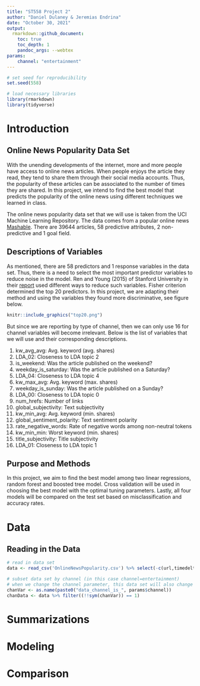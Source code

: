 ```yaml
---
title: "ST558 Project 2"
author: "Daniel Dulaney & Jeremias Endrina"
date: "October 30, 2021"
output: 
  rmarkdown::github_document:
    toc: true
    toc_depth: 1
    pandoc_args: --webtex
params:  
    channel: "entertainment"
---
```


```r
# set seed for reproducibility
set.seed(558)

# load necessary libraries
library(rmarkdown)
library(tidyverse)
```  

# Introduction  

## Online News Popularity Data Set  
With the unending developments of the internet, more and more people have access to online news articles. When people enjoys the article they read, they tend to share them through their social media accounts. Thus, the popularity of these articles can be associated to the number of times they are shared. In this project, we intend to find the best model that predicts the popularity of the online news using different techniques we learned in class.  

The online news popularity data set that we will use is taken from the UCI Machine Learning Repository. The data comes from a popular online news [Mashable]('www.mashable.com'). There are 39644 articles, 58 predictive attributes, 2 non-predictive and 1 goal field.


## Descriptions of Variables  
As mentioned, there are 58 predictors and 1 response variables in the data set. Thus, there is a need to select the most important predictor variables to reduce noise in the model. Ren and Young (2015) of Stanford University in their [report]('http://cs229.stanford.edu/proj2015/328_report.pdf') used different ways to reduce such variables. Fisher criterion determined the top 20 predictors. In this project, we are adapting their method and using the variables they found more discriminative, see figure below.  

```r
knitr::include_graphics("top20.png")
```   

But since we are reporting by type of channel, then we can only use 16 for channel variables will become irrelevant. Below is the list of variables that we will use and their corresponding descriptions.  

1. kw_avg_avg: Avg. keyword (avg. shares)  
2. LDA_02: Closeness to LDA topic 2  
3. is_weekend: Was the article published on the weekend?  
4. weekday_is_saturday: Was the article published on a Saturday?  
5. LDA_04: Closeness to LDA topic 4  
6. kw_max_avg: Avg. keyword (max. shares)  
7. weekday_is_sunday: Was the article published on a Sunday?  
8. LDA_00: Closeness to LDA topic 0  
9. num_hrefs: Number of links  
10. global_subjectivity: Text subjectivity  
11. kw_min_avg: Avg. keyword (min. shares)  
12. global_sentiment_polarity: Text sentiment polarity  
13. rate_negative_words: Rate of negative words among non-neutral tokens  
14. kw_min_min: Worst keyword (min. shares)  
15. title_subjectivity: Title subjectivity  
16. LDA_01: Closeness to LDA topic 1  


## Purpose and Methods  

In this project, we aim to find the best model among two linear regressions, random forest and  boosted tree model. Cross validation will be used in choosing the best model with the optimal tuning parameters. Lastly, all four models will be compared on the test set based on misclassification and accuracy rates.  



# Data  
## Reading in the Data  
```r
# read in data set
data <- read_csv('OnlineNewsPopularity.csv') %>% select(-c(url,timedelta))

# subset data set by channel (in this case channel=entertainment)
# when we change the channel parameter, this data set will also change
chanVar <- as.name(paste0("data_channel_is_", params$channel))
chanData <- data %>% filter((!!sym(chanVar)) == 1)
```

# Summarizations  



# Modeling  


# Comparison  



